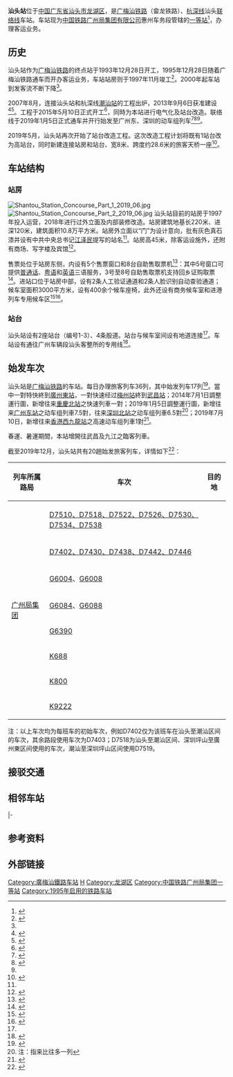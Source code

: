 {{noteTA
|1=zh-cn:始发车次; zh-hk:列車班次;
}}
{{Infobox China railway station 
|车站名称 = 汕头站
|图片 = Shantou Station 2019 06.jpg
|图片介绍 = 汕头站的站房，顶部的站名由前中共中央总书记[[江泽民|江泽民]]书写
|车站名称拼音 = Shantou
|英文名称 = Shantou Railway Station
|车站代码 = 24467<ref>{{cite book|title=中华人民共和国铁路车站代码（GB/T 10302-2010）|publisher=中国标准出版社|year=2010|isbn=155066140495|ignore-isbn-error=true|pages=31}}</ref>
|电报码 = OTQ
|拼音码 = STO
|车站位置 = [[广东省|广东省]][[汕头市|汕头市]][[龙湖区|龙湖区]][[泰山南路|泰山南路]]
|归属 = [[广州局集团|广州局集团]]惠州车务段
|坐标 = {{coord|23|22|28.7|N|116|45|3.4|E|display=inline,title}}
|线路 =[[广梅汕铁路|广梅汕铁路]]、[[厦深高铁|厦深高铁]]/[[梅汕高铁|梅汕高铁]]联络线（运营中）<br> [[汕汕铁路|汕汕铁路]]（建设中）<br> 
|车站等级 = [[一等站_(中铁)|一等站]]
}}

'''汕头站'''位于[[中国|中国]][[广东省|广东省]][[汕头市|汕头市]][[龙湖区|龙湖区]]，是[[广梅汕铁路|广梅汕铁路]]（畲龙铁路）、[[杭深线|杭深线]]汕头[[联络线|联络线]]车站。车站现为[[中国铁路广州局集团有限公司|中国铁路广州局集团有限公司]]惠州车务段管辖的[[一等站_(中铁)|一等站]]<ref name="22year">{{Cite web |url=http://news.163.com/17/0908/06/CTPR9HBM00018AOP.html |title=拥抱高铁时代 22载汕头火车站升级 |access-date=2018-12-09 |archive-url=https://web.archive.org/web/20181209123813/http://news.163.com/17/0908/06/CTPR9HBM00018AOP.html |archive-date=2018-12-09 |dead-url=yes }}</ref>，办理客运业务。

==历史==
汕头站作为[[广梅汕铁路|广梅汕铁路]]的终点站于1993年12月28日开工，1995年12月28日随着广梅汕铁路通车而开办客运业务，车站站房则于1997年11月竣工<ref name="swanew">{{cite book|author=汕头市地方志编纂委员会|title=汕头市志 1979~2000|publisher=广东人民出版社|year=2013|isbn=978-7-218-09295-9}}</ref>{{rp|241}}。2000年起车站到发客流不断下降<ref name="22year"/>。

2007年8月，连接汕头站和杭深线[[潮汕站|潮汕站]]的工程出炉，2013年9月6日获准建设<ref>{{Cite web |url=http://news.nfdaily.cn/content/2013-12/18/content_87539217.htm |title=厦深铁路联络线明年动工 2年后开进汕头市区 |access-date=2014-02-13 |archive-url=https://web.archive.org/web/20140223130713/http://news.nfdaily.cn/content/2013-12/18/content_87539217.htm |archive-date=2014-02-23 |dead-url=yes }}</ref><ref>{{Cite web |url=https://mp.weixin.qq.com/s/WpN6Yee60YWHAhp4d9nKDQ|title=汕头人“喜提”动车刷爆网络！“动车入汕”从蓝图到现实，原来经历了这么多……|access-date=2019-01-01}}</ref>。工程于2015年5月10日正式开工<ref>{{Cite web|url=http://cnews.chinadaily.com.cn/2015-05/14/content_20716514.htm|title=厦深铁路汕头联络线打下第一桩|access-date=2018-12-09|archive-date=2019-10-21|archive-url=https://web.archive.org/web/20191021024317/http://cnews.chinadaily.com.cn/2015-05/14/content_20716514.htm|dead-url=no}}</ref>，同時为本站进行电气化及站台改造。联络线于2019年1月5日正式通车并开行始发至广州东、深圳的动车组列车<ref>{{Cite web|url=http://news.xkb.com.cn/guangzhou/2018/1231/526524.html|title=广州至汕头动车今日开通|access-date=2019-01-01|archive-url=https://web.archive.org/web/20190101100810/http://news.xkb.com.cn/guangzhou/2018/1231/526524.html|archive-date=2019-01-01|dead-url=yes}}</ref><ref>{{Cite web|url=https://tech.sina.com.cn/roll/2019-01-01/doc-ihqhqcis2061405.shtml|title=首趟动车开进汕头市区|access-date=2019-01-01|archive-date=2019-06-08|archive-url=https://web.archive.org/web/20190608155623/https://tech.sina.com.cn/roll/2019-01-01/doc-ihqhqcis2061405.shtml|dead-url=no}}</ref><ref name="22year"/>。

2019年5月，汕头站再次开始了站台改造工程。这次改造工程计划将既有1站台改为高站台，同时新建连接站房和站台、宽8米、跨度约28.6米的旅客天桥一座<ref>{{cite news|title=粤东超大型铁路枢纽站提速推进|url=http://mini.eastday.com/a/190522075723844.html|publisher=东方资讯|date=2019-05-22|accessdate=2019-08-04|archive-date=2019-08-04|archive-url=https://web.archive.org/web/20190804103400/http://mini.eastday.com/a/190522075723844.html|dead-url=no}}</ref>。

==车站结构==
===站房===
[[File:Shantou_Station_Concourse_Part_1_2019_06.jpg|thumb]]
[[File:Shantou_Station_Concourse_Part_2_2019_06.jpg|thumb]]
汕头站目前的站房于1997年投入运营，2018年进行过外立面及内部装修改造。站房建筑地基长220米、进深120米，建筑面积10.8万平方米。站房外立面以“门”为设计意向，批有灰色真石漆并设有中共中央总书记[[江泽民|江泽民]]提写的站名<ref name="swanew"/>{{rp|241}}。站房高45米，除客运设施外，还附有商场、写字楼及宾馆<ref>{{cite journal|author=张尚武|title=汕头火车站综合站房设计|work=时代建筑|year=1996}}</ref>。

售票处位于站房东侧，内设有5个售票窗口和8台自助售取票机<ref>{{cite news|title=为提升票务能力，汕头站将再增加4台自助取票机|url=http://gd.news.163.com/shantou/19/0125/09/E6BUVSMB04178D9J.html|publisher=网易新闻|date=2019-01-25|accessdate=2019-08-04|archive-date=2020-11-24|archive-url=https://web.archive.org/web/20201124141641/http://gd.news.163.com/shantou/19/0125/09/E6BUVSMB04178D9J.html|dead-url=no}}</ref>：其中5号窗口可提供[[普通话|普通话]]、[[粤语|粤语]]和[[英语|英语]]三语服务，3号至8号自助售取票机支持回乡证购取票<ref>{{cite news|title=汕头与香港正式进入高铁互联互通时代 这份乘坐攻略出发前你一定要看|url=http://xcb.shantou.gov.cn/ACont1.asp?CNo=11&Id=9434|publisher=汕头宣传|work=汕头市广播电视台|date=2019-07-10}}{{Dead link}}</ref>。进站口位于站房中部，设有2条人工验证通道和2条人脸识别自动查验通道；候车室面积3000平方米，设有400余个候车座椅，此外还设有商务候车室和进港列车专用候车区<ref name="new">{{cite news|title=汕头火车站站房改造基本完成 各项服务设施达到高铁站标准|url=https://st.newhouse.fang.com/2018-12-21/30861015.htm|publisher=汕头房天下|date=2018-12-21|accessdate=2019-08-04|archive-date=2019-08-04|archive-url=https://web.archive.org/web/20190804103401/https://st.newhouse.fang.com/2018-12-21/30861015.htm|dead-url=no}}</ref><ref>{{cite news|title=汕头火车站站房改造基本完成 各项服务设施达到高铁站标准|url=http://st.cutv.com/t/c/2018-12-21/1545398216950.shtml|publisher=汕头橄榄网|date=2018-12-21|access-date=2019-08-04|archive-url=https://web.archive.org/web/20190804110408/http://st.cutv.com/t/c/2018-12-21/1545398216950.shtml|archive-date=2019-08-04|dead-url=yes}}</ref>。

===站台===
汕头站设有2座站台（编号1-3）、4条股道。站台与候车室间设有地道连接<ref name="new"/>。车站设有通往广州车辆段汕头客整所的专用线<ref name="12306info">{{Cite web |url=http://hyfw.12306.cn/hyinfo/action/FwcszsAction_index?type=1 |title=12306货运站点查询 广铁集团 |accessdate=2019-08-04 |archive-date=2016-11-06 |archive-url=https://web.archive.org/web/20161106075157/http://hyfw.12306.cn/hyinfo/action/FwcszsAction_index?type=1 |dead-url=no }}</ref>。
==始发车次==
汕头站是[[广梅汕铁路|广梅汕铁路]]的车站。每日办理旅客列车36列，其中始发列车17列<ref>{{Cite web|url=https://huoche.8684.cn/k_658|title=汕头火车时刻表|access-date=2019-01-01|archive-date=2019-06-05|archive-url=https://web.archive.org/web/20190605204910/https://huoche.8684.cn/k_658|dead-url=no}}</ref>。當中一對特快終到[[廣州東站|廣州東站]]，一對快速经过[[梅州站|梅州站]]終到[[武昌站|武昌站]]；2014年7月1日調整運行圖，新增往来[[重慶北站|重慶北站]]之快速列車一對；2019年1月5日調整運行圖，新增往来[[广州东站|广州东站]]之动车组列車7.5對，往来[[深圳北站|深圳北站]]之动车组列車6.5對<ref>注：指来比往多一列</ref>；2019年7月10日，新增往来[[香港西九龍站|香港西九龍站]]之高速动车组列車1對<ref>{{cite news|url=http://strb.dahuawang.com/content/201906/11/c50554.htm|title=汕头至香港高铁七月十日开通　每天开行一对，全程约三小时|publisher=汕頭日報|date=2019-06-11|author=蔡晓丹|accessdate=2019-06-29|archive-date=2019-06-29|archive-url=https://web.archive.org/web/20190629084637/http://strb.dahuawang.com/content/201906/11/c50554.htm|dead-url=no}}</ref>。

春運、暑運期間，本站增開往武昌及九江之臨客列車。

截至2019年12月，汕头站共有20趟始发旅客列车，详情如下<ref>{{Cite web |url=https://kyfw.12306.cn/otn/czxx/init |title=中国铁路客户服务中心 |accessdate=2018-10-17 |archive-date=2016-10-17 |archive-url=https://web.archive.org/web/20161017023252/https://kyfw.12306.cn/otn/czxx/init |dead-url=no }}</ref>：
{| class="wikitable sortable" style="font-size: 90%"
!列车所属路局
!车次
!目的地
|-
|rowspan=8|[[广州局集团|广州局集团]]
|[[广汕动车组列车|D7510、D7518、D7522、D7526、D7530、D7534、D7538]]
|{{站|广州东}}
|-
|[[D7446|D7402、D7430、D7438、D7442、D7446]]
|{{站|深圳北}}
|-
|[[长汕高速动车组列车|G6004]]、[[长汕高速动车组列车|G6008]]
|{{站|长沙南}}
|-
|[[汕湛高速动车组列车|G6084]]、[[汕湛高速动车组列车|G6088]]
|{{站|湛江西}}
|-
|[[汕港高速动车组列车|G6390]]
|{{站|香港西九龍}}
|-
|[[K685/688、K687/686次列车|K688]]
|{{站|重庆北}}
|-
|[[K799/798、K800/797次列车|K800]]
|{{站|武昌}}
|-
|[[K9221/9224、K9222/9223次列车|K9222]]
|{{站|长沙}}
|}

注：以上车次均为每班车的初始车次，例如D7402仅为该班车在汕头至潮汕区间的车次，其余路段使用车次为D7403；D7518为汕头至潮汕区间、深圳坪山至廣州東区间使用的车次，潮汕至深圳坪山区间使用D7519。

==接驳交通==
{{汕头公交路线简单列表|妈屿岛|2|4|6|8|11|12|22A|38|40|42|63|102K|106|107|123|161K|K1|K2|K3|K4|K5|K6|K7}}

==相邻车站==
{{start rail box|[[中国铁路|中国铁路]]}}
{{s-inop|[[汕头北|汕头北]]|{{站|广州东}}方向}}
{{s-line|[[广梅汕铁路|广梅汕铁路]]<br />← 8km 汕头站 {{0}}{{0}}{{0}} {{0}}{{0}}}}
{{Terminus|rows=2}}
|-
{{s-inop|[[潮汕|潮汕]]|{{站|梅州西}}/{{站|深圳北}}方向}}
{{s-line|[[梅汕高铁|梅汕高铁]]/[[厦深高铁|厦深高铁]][[汕头联络线|汕头联络线]]<br />← 8km 汕头站 {{0}}{{0}}{{0}} {{0}}{{0}}}}
{{end box}}

==参考资料==
{{Reflist|2}}

==外部链接==
{{Commonscat|Shantou Railway Station}}
{{GMSR}}
{{梅汕铁路}}
{{汕汕铁路}}
{{厦深铁路}}
{{广澳港区铁路}}
[[Category:廣梅汕鐵路车站|Category:廣梅汕鐵路车站]]
[[Category:汕头市铁路车站|H]]
[[Category:龙湖区|Category:龙湖区]]
[[Category:中国铁路广州局集团一等站|Category:中国铁路广州局集团一等站]]
[[Category:1995年启用的铁路车站|Category:1995年启用的铁路车站]]